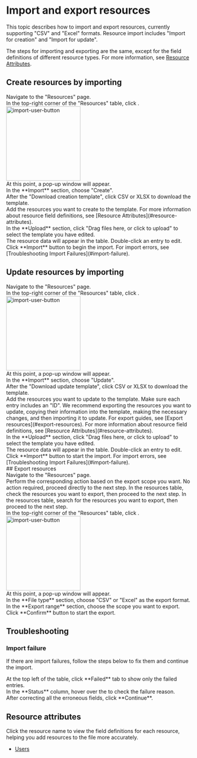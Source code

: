 # Import and export resources

This topic describes how to import and export resources, currently supporting "CSV" and "Excel" formats.
Resource import includes "Import for creation" and "Import for update".

The steps for importing and exporting are the same, except for the field definitions of different resource types.
For more information, see [Resource Attributes](#resource-attributes).

## Create resources by importing

<Steps>
<div>
<Nav name="console" />
</div>

<div>
Navigate to the "Resources" page.
</div>

<div>
In the top-right corner of the "Resources" table, click <Icon name="upload" />.
<img src="/images/docs/navs/nav-import.png" alt="import-user-button" width="200" />
</div>

<div>
At this point, a pop-up window will appear.
</div>

<div>
In the **Import** section, choose "Create".
</div>

<div>
After the "Download creation template", click <span className='text-blue-500'>CSV</span> or <span className='text-blue-500'>XLSX</span> to download the template.
</div>

<div>
Add the resources you want to create to the template.
<Alert>
For more information about resource field definitions, see [Resource Attributes](#resource-attributes).
</Alert>
</div>

<div>
In the **Upload** section, click "Drag files here, or click to upload" to select the template you have edited.
</div>

<div>
The resource data will appear in the table. Double-click an entry to edit.
</div>

<div>
Click **Import** button to begin the import.
<Alert type="warning">
For import errors, see [Troubleshooting Import Failures](#import-failure).
</Alert>
</div>

</Steps>

## Update resources by importing

<Steps>
<div>
<Nav name="console" />
</div>

<div>
Navigate to the "Resources" page.
</div>

<div>
In the top-right corner of the "Resources" table, click <Icon name="upload" />.
<img src="/images/docs/navs/nav-import.png" alt="import-user-button" width="200" />
</div>

<div>
At this point, a pop-up window will appear.
</div>

<div>
In the **Import** section, choose "Update".
</div>

<div>
After the "Download update template", click <span className='text-blue-500'>CSV</span> or <span className='text-blue-500'>XLSX</span> to download the template.
</div>

<div>
Add the resources you want to update to the template. Make sure each entry includes an "ID".
<Alert type="note">
We recommend exporting the resources you want to update, copying their information into the template, making the necessary changes, and then importing it to update.
For export guides, see [Export resources](#export-resources).
</Alert>
<Alert>
For more information about resource field definitions, see [Resource Attributes](#resource-attributes).
</Alert>
</div>

<div>
In the **Upload** section, click "Drag files here, or click to upload" to select the template you have edited.
</div>

<div>
The resource data will appear in the table. Double-click an entry to edit.
</div>

<div>
Click **Import** button to start the import.
<Alert type="warning">
For import errors, see [Troubleshooting Import Failures](#import-failure).
</Alert>
</div>

</Steps>
## Export resources

<Steps>
<div>
<Nav name="console" />
</div>

<div>
Navigate to the "Resources" page.
</div>

<div>
Perform the corresponding action based on the export scope you want.
  <Tabs
    titlesMap={{
      exportAll: "Export all",
      exportSelected: "Export selected items",
      exportFiltered: "Export filtered items",
    }}
  >
    <Tab titleKey="exportAll">
      No action required, proceed directly to the next step.
    </Tab>
    <Tab titleKey="exportSelected">
     In the resources table, check the resources you want to export, then proceed to the next step.
    </Tab>
    <Tab titleKey="exportFiltered">
     In the resources table, search for the resources you want to export, then proceed to the next step.
    </Tab>
  </Tabs>
</div>

<div>
In the top-right corner of the "Resources" table, click <Icon name="download" />.
<img src="/images/docs/navs/nav-download.png" alt="import-user-button" width="200" />
</div>

<div>
At this point, a pop-up window will appear.
</div>

<div>
In the **File type** section, choose "CSV" or "Excel" as the export format.
</div>

<div>
In the **Export range** section, choose the scope you want to export.
</div>

<div>
Click **Confirm** button to start the export.
</div>

</Steps>

## Troubleshooting

### Import failure
If there are import failures, follow the steps below to fix them and continue the import.

<Steps>
<div>
At the top left of the table, click **Failed** tab to show only the failed entries.
</div>

<div>
In the **Status** column, hover over the <Icon name="x" /> to check the failure reason.
</div>

<div>
After correcting all the erroneous fields, click **Continue**.
</div>
</Steps>

## Resource attributes

Click the resource name to view the field definitions for each resource, helping you add resources to the file more accurately.

* [Users](/docs/import-export/users)

